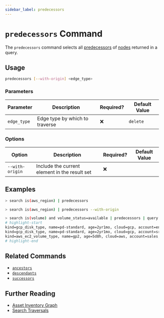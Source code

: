 ```yaml
---
sidebar_label: predecessors
---
```


# `predecessors` Command

The `predecessors` command selects all [predecessors](../../../concepts/asset-inventory-graph/index.mdx#predecessors) of [nodes](../../../concepts/asset-inventory-graph/index.mdx#nodes) returned in a query.

## Usage

```bash
predecessors [--with-origin] <edge_type>
```

### Parameters

| Parameter   | Description                    | Required? | Default Value |
| ----------- | ------------------------------ | --------- | ------------- |
| `edge_type` | Edge type by which to traverse | ❌        | `delete`      |

### Options

| Option          | Description                                   | Required? | Default Value |
| --------------- | --------------------------------------------- | --------- | ------------- |
| `--with-origin` | Include the current element in the result set | ❌        |               |

## Examples

```bash title="Equivalent to query is(aws_region) <--"
> search is(aws_region) | predecessors
```

```bash title="Equivalent to query is(aws_region) <-[0:1]-"
> search is(aws_region) | predecessors --with-origin
```

```bash
> search is(volume) and volume_status=available | predecessors | query is(volume_type)
# highlight-start
​kind=gcp_disk_type, name=pd-standard, age=2yr1mo, cloud=gcp, account=eng, region=us-central1, zone=us-central1-a
​kind=gcp_disk_type, name=pd-standard, age=2yr1mo, cloud=gcp, account=sre, region=us-central1, zone=us-central1-a
​kind=aws_ec2_volume_type, name=gp2, age=5d8h, cloud=aws, account=sales, region=us-west-2
# highlight-end
```

## Related Commands

- [`ancestors`](./ancestors.mdx)
- [`descendants`](./descendants.mdx)
- [`successors`](./successors.mdx)

## Further Reading

- [Asset Inventory Graph](../../../concepts/asset-inventory-graph/index.mdx)
- [Search Traversals](../../search/traversals.mdx)
